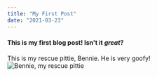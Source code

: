 ```yaml
---
title: "My First Post"
date: "2021-03-23"
---
```


#### This is my first blog post! Isn't it _great_?

This is my rescue pittie, Bennie. He is very goofy!
![Bennie, my rescue pittie](../src/assets/BennieTeeth.jpg)
